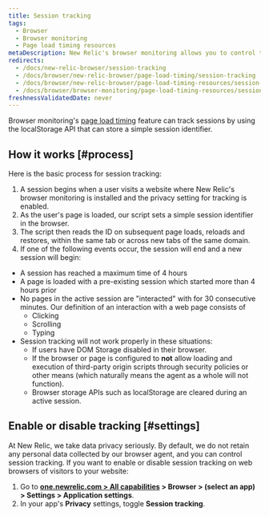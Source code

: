 ```yaml
---
title: Session tracking
tags:
  - Browser
  - Browser monitoring
  - Page load timing resources
metaDescription: New Relic's browser monitoring allows you to control tracking of user session IDs on your website.
redirects:
  - /docs/new-relic-browser/session-tracking
  - /docs/browser/new-relic-browser/page-load-timing/session-tracking
  - /docs/browser/new-relic-browser/page-load-timing-resources/session-tracking
  - /docs/browser/browser-monitoring/page-load-timing-resources/session-tracking
freshnessValidatedDate: never
---
```


Browser monitoring's [page load timing](/docs/browser/new-relic-browser/page-load-timing-resources/page-load-timing-process) feature can track sessions by using the localStorage API that can store a simple session identifier.

## How it works [#process]

Here is the basic process for session tracking:

1. A session begins when a user visits a website where New Relic's browser monitoring is installed and the privacy setting for tracking is enabled.
2. As the user's page is loaded, our <InlinePopover type="browser"/> script sets a simple session identifier in the browser.
3. The script then reads the ID on subsequent page loads, reloads and restores, within the same tab or across new tabs of the same domain.
4. If one of the following events occur, the session will end and a new session will begin:

* A session has reached a maximum time of 4 hours
* A page is loaded with a pre-existing session which started more than 4 hours prior
* No pages in the active session are "interacted" with for 30 consecutive minutes. Our definition of an interaction with a web page consists of
  * Clicking
  * Scrolling
  * Typing
* Session tracking will not work properly in these situations:
  * If users have DOM Storage disabled in their browser.
  * If the browser or page is configured to **not** allow loading and execution of third-party origin scripts through security policies or other means (which naturally means the agent as a whole will not function).
  * Browser storage APIs such as localStorage are cleared during an active session.

## Enable or disable tracking [#settings]

At New Relic, we take data privacy seriously. By default, we do not retain any personal data collected by our browser agent, and you can control session tracking.  If you want to enable or disable session tracking on web browsers of visitors to your website:

1. Go to <DNT>**[one.newrelic.com > All capabilities](https://one.newrelic.com/all-capabilities) > Browser > (select an app) > Settings > Application settings**</DNT>.
2. In your app's <DNT>**Privacy**</DNT> settings, toggle <DNT>**Session tracking**</DNT>.
